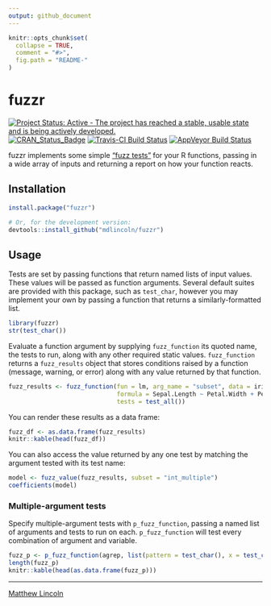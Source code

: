 ```yaml
---
output: github_document
---
```


<!-- README.md is generated from README.Rmd. Please edit that file -->

```r
knitr::opts_chunk$set(
  collapse = TRUE,
  comment = "#>",
  fig.path = "README-"
)
```

# fuzzr

[![Project Status: Active - The project has reached a stable, usable state and is being actively developed.](http://www.repostatus.org/badges/latest/active.svg)](http://www.repostatus.org/#active)
[![CRAN_Status_Badge](http://www.r-pkg.org/badges/version/fuzzr)](https://cran.r-project.org/package=fuzzr)
[![Travis-CI Build Status](https://travis-ci.org/mdlincoln/fuzzr.svg?branch=master)](https://travis-ci.org/mdlincoln/fuzzr)
[![AppVeyor Build Status](https://ci.appveyor.com/api/projects/status/github/mdlincoln/fuzzr?branch=master&svg=true)](https://ci.appveyor.com/project/mdlincoln/fuzzr)


fuzzr implements some simple ["fuzz tests"](https://en.wikipedia.org/wiki/Fuzz_testing) for your R functions, passing in a wide array of inputs and returning a report on how your function reacts.

## Installation

```r
install.package("fuzzr")

# Or, for the development version:
devtools::install_github("mdlincoln/fuzzr")
```

## Usage

Tests are set by passing functions that return named lists of input values.
These values will be passed as function arguments.
Several default suites are provided with this package, such as `test_char`, however you may implement your own by passing a function that returns a similarly-formatted list.

```r
library(fuzzr)
str(test_char())
```


Evaluate a function argument by supplying `fuzz_function` its quoted name, the tests to run, along with any other required static values.
`fuzz_function` returns a `fuzz_results` object that stores conditions raised by a function (message, warning, or error) along with any value returned by that function.

```r
fuzz_results <- fuzz_function(fun = lm, arg_name = "subset", data = iris, 
                              formula = Sepal.Length ~ Petal.Width + Petal.Length, 
                              tests = test_all())
```

You can render these results as a data frame:

```r
fuzz_df <- as.data.frame(fuzz_results)
knitr::kable(head(fuzz_df))
```

You can also access the value returned by any one test by matching the argument tested with its test name:

```r
model <- fuzz_value(fuzz_results, subset = "int_multiple")
coefficients(model)
```

### Multiple-argument tests

Specify multiple-argument tests with `p_fuzz_function`, passing a named list of arguments and tests to run on each.
`p_fuzz_function` will test every combination of argument and variable.

```r
fuzz_p <- p_fuzz_function(agrep, list(pattern = test_char(), x = test_char()))
length(fuzz_p)
knitr::kable(head(as.data.frame(fuzz_p)))
```

---
[Matthew Lincoln](http://matthewlincoln.net)
